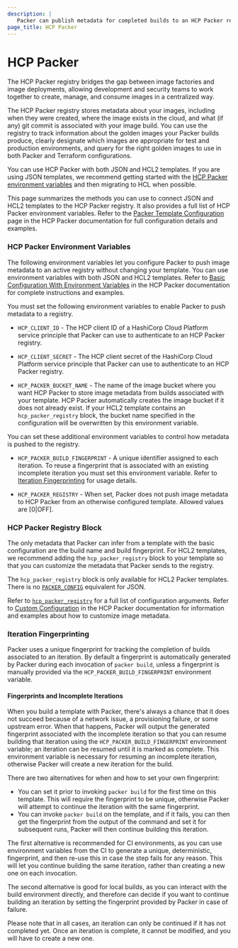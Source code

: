```yaml
---
description: |
   Packer can publish metadata for completed builds to an HCP Packer registry. Legacy JSON templates can connect to the registry using environment variables. HCL2 templates can connect using an hcp_packer_registry block. 
page_title: HCP Packer
---
```


# HCP Packer

The HCP Packer registry bridges the gap between image factories and image deployments, allowing development and security teams to work together to create, manage, and consume images in a centralized way.

The HCP Packer registry stores metadata about your images, including when they were created, where the image exists in the cloud, and what (if any) git commit is associated with your image build. You can use the registry to track information about the golden images your Packer builds produce, clearly designate which images are appropriate for test and production environments, and query for the right golden images to use in both Packer and Terraform configurations.

You can use HCP Packer with both JSON and HCL2 templates. If you are using JSON templates, we recommend getting started with 
the [HCP Packer environment variables](#hcp-packer-environment-variables) and then migrating to HCL when possible. 

This page summarizes the methods you can use to connect JSON and HCL2 templates to the HCP Packer registry. It also provides a full list of HCP Packer environment variables. Refer to the [Packer Template Configuration](/hcp/docs/packer/store-image-metadata/packer-template-configuration) page in the HCP Packer documentation for full configuration details and examples.

### HCP Packer Environment Variables

The following environment variables let you configure Packer to push image metadata to an active registry without changing your template. You can use environment variables with both JSON and HCL2 templates. Refer to [Basic Configuration With Environment Variables](/hcp/docs/packer/store-image-metadata/packer-template-configuration#basic-configuration-with-environment-variables) in the HCP Packer documentation for complete instructions and examples. 

You must set the following environment variables to enable Packer to push metadata to a registry.

- `HCP_CLIENT_ID`          - The HCP client ID of a HashiCorp Cloud Platform service principle that Packer can use to authenticate to an HCP Packer registry.

- `HCP_CLIENT_SECRET`      - The HCP client secret of the HashiCorp Cloud Platform service principle that Packer can use to authenticate to an HCP Packer registry.

- `HCP_PACKER_BUCKET_NAME` - The name of the image bucket where you want HCP Packer to store image metadata from builds associated with your template. HCP Packer automatically creates the image bucket if it does not already exist. If your HCL2 template contains an `hcp_packer_registry` block, the bucket name specified in the configuration will be overwritten by this environment variable.

You can set these additional environment variables to control how metadata is pushed to the registry.

- `HCP_PACKER_BUILD_FINGERPRINT` - A unique identifier assigned to each iteration. To reuse a fingerprint that is associated with an existing incomplete iteration you must set this environment variable. Refer to [Iteration Fingerprinting](#iteration-fingerprinting) for usage details.

- `HCP_PACKER_REGISTRY`    -  When set, Packer does not push image metadata to HCP Packer from an otherwise configured template. Allowed values are [0|OFF].

### HCP Packer Registry Block

The only metadata that Packer can infer from a template with the basic configuration are the build name and build fingerprint. For HCL2 templates, we recommend adding the `hcp_packer_registry` block to your template so that you can customize the metadata that Packer sends to the registry. 

The `hcp_packer_registry` block is only available for HCL2 Packer templates. There is no [`PACKER_CONFIG`](/packer/docs/configure#packer-s-config-file) equivalent for JSON.

Refer to [`hcp_packer_registry`](/packer/docs/templates/hcl_templates/blocks/build/hcp_packer_registry) for a full list of configuration arguments. Refer to [Custom Configuration](/hcp/docs/packer/store-image-metadata/packer-template-configuration#custom-configuration) in the HCP Packer documentation for information and examples about how to customize image metadata.

### Iteration Fingerprinting

Packer uses a unique fingerprint for tracking the completion of builds associated to an iteration. By default a fingerprint is automatically generated by Packer during each invocation of `packer build`, unless a fingerprint is manually provided via the `HCP_PACKER_BUILD_FINGERPRINT` environment variable.

#### Fingerprints and Incomplete Iterations

When you build a template with Packer, there's always a chance that it does not succeed because of a network issue, a provisioning failure, or some upstream error. When that happens, Packer will output the generated fingerprint associated with the incomplete iteration so that you can resume building that iteration using the `HCP_PACKER_BUILD_FINGERPRINT` environment variable; an iteration can be resumed until it is marked as complete. This environment variable is necessary for resuming an incomplete iteration, otherwise Packer will create a new iteration for the build.

There are two alternatives for when and how to set your own fingerprint:

* You can set it prior to invoking `packer build` for the first time on this template. This will require the fingerprint to be unique, otherwise Packer will attempt to continue the iteration with the same fingerprint.
* You can invoke `packer build` on the template, and if it fails, you can then get the fingerprint from the output of the command and set it for subsequent runs, Packer will then continue building this iteration.

The first alternative is recommended for CI environments, as you can use environment variables from the CI to generate a unique, deterministic, fingerprint, and then re-use this in case the step fails for any reason. This will let you continue building the same iteration, rather than creating a new one on each invocation.

The second alternative is good for local builds, as you can interact with the build environment directly, and therefore can decide if you want to continue building an iteration by setting the fingerprint provided by Packer in case of failure.

Please note that in all cases, an iteration can only be continued if it has not completed yet. Once an iteration is complete, it cannot be modified, and you will have to create a new one.
